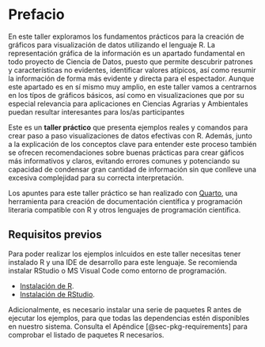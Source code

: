 # Prefacio {.unnumbered}

En este taller exploramos los fundamentos prácticos para la creación de
gráficos para visualización de datos utilizando el lenguaje R. La
representación gráfica de la información es un apartado fundamental en todo
proyecto de Ciencia de Datos, puesto que permite descubrir patrones y
características no evidentes, identificar valores atípicos, así como
resumir la información de forma más evidente y directa para el espectador.
Aunque este apartado es en sí mismo muy amplio, en este taller vamos a centrarnos
en los típos de gráficos básicos, así como en visualizaciones que por
su especial relevancia para aplicaciones en Ciencias Agrarias y Ambientales
puedan resultar interesantes para los/as participantes

Este es un **taller práctico** que presenta ejemplos reales y comandos para
crear paso a paso visualizaciones de datos efectivas con R. Además,
junto a la explicación de los conceptos clave para entender este proceso también
se ofrecen recomendaciones sobre buenas prácticas para crear gáficos más informativos
y claros, evitando errores comunes y potenciando su capacidad de condensar
gran cantidad de información sin que conlleve una excesiva complejidad para su
correcta interpretación.

Los apuntes para este taller práctico se han realizado con 
[Quarto](https://quarto.org), una herramienta para creación de
documentación científica y programación literaria compatible con
R y otros lenguajes de programación científica.

## Requisitos previos

Para poder realizar los ejemplos inlcuidos en este taller necesitas tener instalado
R y una IDE de desarrollo para este lenguaje. Se recomienda instalar RStudio o MS
Visual Code como entorno de programación.

- [Instalación de R](https://cran.r-project.org/).
- [Instalación de RStudio](https://posit.co/download/rstudio-desktop/).

Adicionalmente, es necesario instalar una serie de paquetes R antes de ejecutar los
ejemplos, para que todas las dependencias estén disponibles en nuestro sistema.
Consulta el Apéndice [@sec-pkg-requirements] para comprobar el listado de paquetes R necesarios.